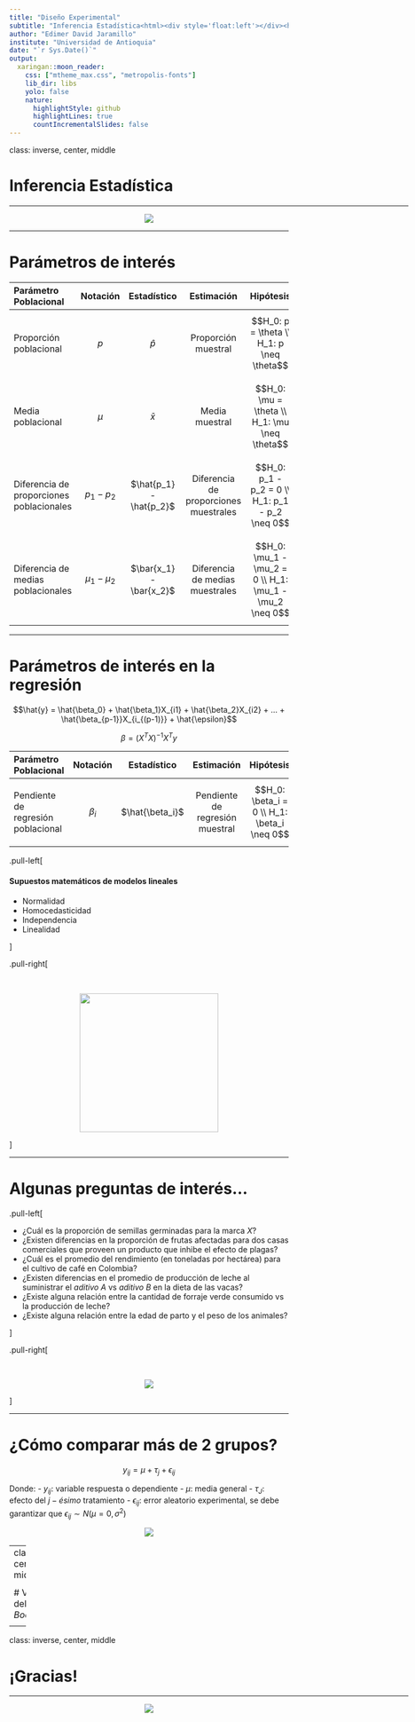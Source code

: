 ```yaml
---
title: "Diseño Experimental"
subtitle: "Inferencia Estadística<html><div style='float:left'></div><hr color='#EB811B' size=1px width=800px></html>"
author: "Edimer David Jaramillo"
institute: "Universidad de Antioquia"
date: "`r Sys.Date()`"
output:
  xaringan::moon_reader:
    css: ["mtheme_max.css", "metropolis-fonts"]
    lib_dir: libs
    yolo: false
    nature:
      highlightStyle: github
      highlightLines: true
      countIncrementalSlides: false
---
```


class: inverse, center, middle

# Inferencia Estadística
<html><div style='float:left'></div><hr color='#EB811B' size=1px width=720px></html> 

<center>
<img src = "https://s3-us-west-2.amazonaws.com/courses-images/wp-content/uploads/sites/1729/2017/04/15032158/m7_link_prob_statistical_inference_topic_7_1_m7_intro_inference_1_image1.png" />
</center>

---

# Parámetros de interés

| Parámetro Poblacional | Notación | Estadístico | Estimación | Hipótesis |
| :--- | :----------------: | :----: | :-----: | :-------: |
| Proporción poblacional | $p$ | $\hat{p}$  | Proporción muestral | $$H_0: p = \theta \\ H_1: p \neq \theta$$ |
| Media poblacional | $\mu$ | $\bar{x}$  | Media muestral | $$H_0: \mu = \theta \\ H_1: \mu \neq \theta$$ |
| Diferencia de proporciones poblacionales | $p_1 - p_2$ | $\hat{p_1} - \hat{p_2}$  | Diferencia de proporciones muestrales | $$H_0: p_1 - p_2 = 0 \\ H_1: p_1 - p_2 \neq 0$$ |
| Diferencia de medias poblacionales | $\mu_1 - \mu_2$ | $\bar{x_1} - \bar{x_2}$  | Diferencia de medias muestrales | $$H_0: \mu_1 - \mu_2 = 0 \\ H_1: \mu_1 - \mu_2 \neq 0$$ |

---

# Parámetros de interés en la regresión

$$\hat{y} = \hat{\beta_0} + \hat{\beta_1}X_{i1} + \hat{\beta_2}X_{i2} + ... + \hat{\beta_{p-1}}X_{i_{(p-1)}} +  \hat{\epsilon}$$


$$\beta = (X^TX)^{-1}X^Ty$$


| Parámetro Poblacional | Notación | Estadístico | Estimación | Hipótesis |
| :--- | :----------------: | :----: | :-----: | :-------: |
| Pendiente de regresión poblacional | $\beta_i$ | $\hat{\beta_i}$  | Pendiente de regresión muestral | $$H_0: \beta_i = 0 \\ H_1: \beta_i \neq 0$$ |



.pull-left[

#### Supuestos matemáticos de modelos lineales

- Normalidad
- Homocedasticidad
- Independencia
- Linealidad

]

.pull-right[

<br>

<center>
<img src="https://bookdown.org/roback/bookdown-BeyondMLR/bookdown-BeyondMLR_files/figure-html/OLSassumptions-1.png" width = 250/>
</center>



]

---

# Algunas preguntas de interés...

.pull-left[

- ¿Cuál es la proporción de semillas germinadas para la marca *X*?
- ¿Existen diferencias en la proporción de frutas afectadas para dos casas comerciales que proveen un producto que inhibe el efecto de plagas?
- ¿Cuál es el promedio del rendimiento (en toneladas por hectárea) para el cultivo de café en Colombia?
- ¿Existen diferencias en el promedio de producción de leche al suministrar el *aditivo A* vs *aditivo B* en la dieta de las vacas?
- ¿Existe alguna relación entre la cantidad de forraje verde consumido vs la producción de leche?
- ¿Existe alguna relación entre la edad de parto y el peso de los animales?


]

.pull-right[

<br>

<center>
<img src="https://upload.wikimedia.org/wikipedia/commons/thumb/8/82/The_Scientific_Method.svg/1200px-The_Scientific_Method.svg.png"/>
</center>



]

---

# ¿Cómo comparar más de 2 grupos?

$$y_{ij} = \mu + \tau_j + \epsilon_{ij}$$

Donde:
- $y_{ij}$: variable respuesta o dependiente
- $\mu$: media general
- $\tau_{J}$: efecto del $j-ésimo$ tratamiento
- $\epsilon_{ij}$: error aleatorio experimental, se debe garantizar que $\epsilon_{ij} \sim N(\mu=0,\sigma^2)$

<center>
<img src = "img/prueba.png" />
</center>

---
class: inverse, center, middle


<html><div style='float:left'></div><hr color='#EB811B' size=1px width=720px></html> 

# Variación del muestreo: *Bootstrapping*

<center>
<img src = "https://miro.medium.com/max/1400/1*9x2lAp3QF2FyIyQNaePkVA.png" width = 700 />
</center>

---
class: inverse, center, middle

# ¡Gracias!

<html><div style='float:left'></div><hr color='#EB811B' size=1px width=720px></html> 

<center>
<img src="img/gracias.gif"/>
</center>

